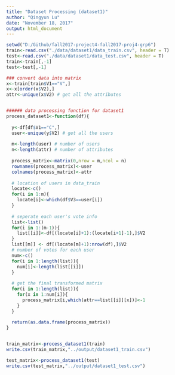 ```yaml
---
title: "Dataset Processing (dataset1)"
author: "Qingyun Lu"
date: "November 18, 2017"
output: html_document
---
```


```r
setwd("D:/Github/fall2017-project4-fall2017-proj4-grp6")
train<-read.csv("./data/dataset1/data_train.csv", header = T)
test<-read.csv("./data/dataset1/data_test.csv", header = T)
train<-train[,-1]
test<-test[,-1]

### convert data into matrix
x<-train[train$V1=="V",]
x<-x[order(x$V2),]
attr<-unique(x$V2) # get all the attributes


###### data processing function for dataset1
process_dataset1<-function(df){
  
  y<-df[df$V1=="C",]
  user<-unique(y$V2) # get all the users
  
  m<-length(user) # number of users
  n<-length(attr) # number of attributes
  
  process_matrix<-matrix(0,nrow = m,ncol = n)
  rownames(process_matrix)<-user
  colnames(process_matrix)<-attr
  
  # location of users in data_train
  locate<-c()
  for(i in 1:m){
    locate[i]<-which(df$V3==user[i])
  }
  
  # seperate each user's vote info
  list<-list()
  for(i in 1:(m-1)){
    list[[i]]<-df[(locate[i]+1):(locate[i+1]-1),]$V2
  }
  list[[m]] <- df[(locate[m]+1):nrow(df),]$V2
  # number of votes for each user
  num<-c()
  for(i in 1:length(list)){
    num[i]<-length(list[[i]])
  }
  
  # get the final transformed matrix
  for(i in 1:length(list)){
    for(x in 1:num[i]){
      process_matrix[i,which(attr==list[[i]][x])]<-1
    }
  }
  
  return(as.data.frame(process_matrix))
}


train_matrix<-process_dataset1(train)
write.csv(train_matrix,"../output/dataset1_train.csv")

test_matrix<-process_dataset1(test)
write.csv(test_matrix,"../output/dataset1_test.csv")

```

